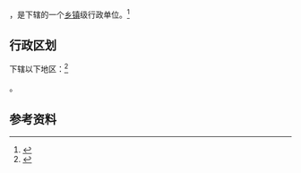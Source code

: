 {{中国乡级行政区|32/02/13/004/000}}

'''{{PAGENAMEBASE}}'''，是{{PRC admin/fullname|32/02/13/004/000|3}}下辖的一个[[乡镇|乡镇]]级行政单位。<ref>{{PRC admin/ref sgc|{{PRC admin/parent|32/02/13/004/000}}}}</ref>

== 行政区划 ==

{{PAGENAMEBASE}}下辖以下地区：<ref>{{PRC admin/ref sgc|32/02/13/004/000}}</ref>

{{PRC admin/children|32/02/13/004/000}}。

== 参考资料 ==

{{reflist}}

{{行政区划小作品}}
{{PRC admin/navcat|32/02/13/004/000}}
